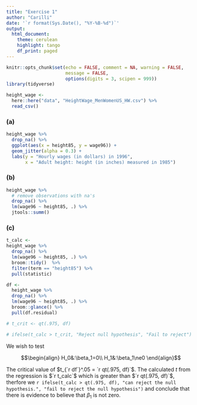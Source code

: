 ```yaml
---
title: "Exercise 1"
author: "Carilli"
date: '`r format(Sys.Date(), "%Y-%B-%d")`'
output: 
  html_document:
    theme: cerulean
    highlight: tango
    df_print: paged
---
```


```r
knitr::opts_chunk$set(echo = FALSE, comment = NA, warning = FALSE, 
                      message = FALSE,
                      options(digits = 3, scipen = 999))
library(tidyverse)
```

```r
height_wage <- 
  here::here("data", "HeightWage_MenWomenUS_HW.csv") %>% 
  read_csv()
```

### (a)

```r
height_wage %>%
  drop_na() %>% 
  ggplot(aes(x = height85, y = wage96)) +
  geom_jitter(alpha = 0.3) +
  labs(y = "Hourly wages (in dollars) in 1996",
       x = "Adult height: height (in inches) measured in 1985") 
```

### (b)

```r
height_wage %>%
  # remove observations with na's
  drop_na() %>% 
  lm(wage96 ~ height85, .) %>% 
  jtools::summ()
```

### (c)

```r
t_calc <- 
height_wage %>%
  drop_na() %>% 
  lm(wage96 ~ height85, .) %>% 
  broom::tidy()  %>%
  filter(term == "height85") %>%
  pull(statistic)

df <- 
  height_wage %>%
  drop_na() %>% 
  lm(wage96 ~ height85, .) %>% 
  broom::glance() %>% 
  pull(df.residual)

# t_crit <- qt(.975, df)

# ifelse(t_calc > t_crit, "Reject null hypothesis", "Fail to reject")
```

We wish to test

$$\begin{align}
H_0&:\beta_1=0\\
H_1&:\beta_1\ne0
\end{align}$$


The critical value of $t_{`r df`}^.05 = `r qt(.975, df)`$. The calculated $t$ from the regression is $`r t_calc`$ which is greater than $`r qt(.975, df)`$, therfore we `r ifelse(t_calc > qt(.975, df), "can reject the null hypothesis.", "fail to reject the null hypothesis")` and conclude that there is evidence to believe that $\beta_1$ is not zero.


